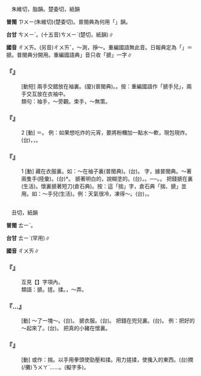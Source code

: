 
=={{ruby|揣|ㄔㄨㄞ}}==

　朱維切，脂韻。楚委切，紙韻

'''普閩''' <rt>ㄗㄨㄧ</rt>(朱維切){{ruby|。|ㄘㄨㆤˋ}}(楚委切)。普閩典為何用「{{ruby|揣|ㄨㆤ}}」韻。

'''台甘''' <rt>ㄘㄨㄧˋ</rt>。(十五音)<rt>ㄘㄨㄧˋ</rt>(楚{{ruby|委|ㄨㄧˋ}}切，紙韻)∥

'''國音''' <rt>ㄔㄨㄞ</rt>。(另音)<rt>ㄔㄨㄞˇ</rt>，～測{{ruby|。|ㄔㄨㄞˋ}}，掙～。重編國語無此音。日報典定為「{{ruby|揣|ㄔㄨㄞ}}」＝搋。普閩典分開用。重編國語典{{ruby|「|ㄔㄨㄞ}}」音只收「搋」一字∥

    

==='''『{{ruby|揣|ㄔㄨㄞ}}{{ruby|手|ㄕㄡˇ}}{{ruby|兒|ㄦ}}』'''===
: [動短] 兩手交錯放在袖{{ruby|子|·ㄗˇ}}裏。(廈){{ruby|<mark>&#xffd7b;</mark>|ㄘㄤ˪}}{{ruby|手|ㄑㄧㄨˋ}}(普閩典)。{{ruby|藏|ㄘㄤ˪}}{{ruby|手|ㄑㄧㄨˋ}}。按：重編國語作「搋手兒」，兩手交互放在衣袖中。
:類句：袖手，～旁觀。束手，～無策。
:
    

==='''『{{ruby|揣|ㄔㄨㄞ}}』'''===
:2  [動] ＝{{ruby|搋|ㄔㄨㄞ}}。 例：如果想吃炸的元宵，要將粉糰加一點水～軟，現包現炸。(台){{ruby|若|ㄋㄚ˫}}{{ruby|<mark>&#xffa49;</mark>|ㆠㆤㆷ/ㆠㄨㆤㆷ}}{{ruby|食|ㄐㄧㄚㆷ ͘}}{{ruby|煎|ㄐㆪ˪}}{{ruby|丌|ㆤ}}{{ruby|元|ㆣㄨㄢˊ}}{{ruby|宵|ㄒㄧㄠ}}，{{ruby|將|ㄐㄧㆲ}}{{ruby|麵|ㄇㄧ˫}}{{ruby|粉|ㄏㄨㄣˋ}}{{ruby|加|ㄍㄚ}}{{ruby|一|ㄐㄧㆵ ͘}}{{ruby|點|ㄉㄧㆰˋ}}{{ruby|仔|ㄚ}}{{ruby|水|ㄗㄨㄧˋ}}{{ruby|揣|ㄘㄨㆤˋ}}{{ruby|軟|ㄋㆭˋ}}，{{ruby|現|ㄏㄧㄢ˫}}{{ruby|包|ㄅㄠ}}{{ruby|現|ㄏㄧㄢ˫}}{{ruby|煎|ㄐㆪ˪}}。
    

==='''『{{ruby|揣|ㄔㄨㄞ}}』'''===
:1  [動] 藏在衣服裏。如：～在袖子裏(普閩典)。(台){{ruby|挹|ㄧㄚㆴ}}{{ruby|佇|ㄉㄧ˫}}{{ruby|手|ㄑㄧㄨˋ}}{{ruby|<mark>&#xffc57;</mark>|ㆭˋ}}{{ruby|內|ㄌㄞ˫}}。 字，據普閩典。～著兩隻手(陸彙)。(台){{ruby|雙|ㄒㄧㄤ}}{{ruby|手|ㄑㄧㄨˋ}}{{ruby|交|ㄍㄠ}}{{ruby|叉|ㄘㆤ}}{{ruby|攮|ㄋㆭ}}*{{ruby|入|ㆢㄧㆴ ͘/ㄌㄧㆴ ͘}}{{ruby|去|ㄎㄧ˪}}{{ruby|手|ㄑㄧㄨˋ}}{{ruby|<mark>&#xffc57;</mark>|ㆭˋ}}{{ruby|內|ㄌㄞ˫}}。 搋著明白的，說糊塗的。(台){{ruby|明|ㆠㄧㄥˊ}}{{ruby|會|ㄨㆤ˫/ㆤ˫}}{{ruby|曉|ㄏㄧㄠˋ/ㄏㄧㄤˋ}}{{ruby|卻|ㄎㄧㆦㆶ}}{{ruby|講|ㄍㆲˋ}}{{ruby|<mark>&#xffa45;</mark>|ㆠㆤ˫/ㆠㄨㆤ˫}}，{{ruby|故|ㄍㆦ˪}}{{ruby|意|ㄧ˪}}{{ruby|講|ㄍㆲˋ}}{{ruby|戇|ㆣㆲ˫}}{{ruby|話|ㄨㆤ˫}}。──{{ruby|<mark>&#xffcbc;</mark>|ㄉㆪ˪/ㄉㆥ˪}}{{ruby|青|ㄑㆪ/ㄘㆥ}}{{ruby|<mark>&#xffcbc;</mark>|ㄉㆪ˪/ㄉㆥ˪}}{{ruby|戇|ㆣㆲ˫}}。{{ruby|<mark>&#xffcbc;</mark>|ㄉㆪ˪/ㄉㆥ˪}}{{ruby|青|ㄑㆪ/ㄘㆥ}}。 把錢搋在{{ruby|懷|ㄏㄨㄞˊ}}裏(生活)。懷裏搋著短刀(倉石典)。按：這「揣」字，倉石典「揣、搋」並用。如：～手兒(生活)。例：天氣很冷，凍得～。(台){{ruby|真|ㄐㄧㄣ}}{{ruby|寒|ㄍㄨㆩˊ}}，{{ruby|寒|ㄍㄨㆩˊ}}{{ruby|到|ㄍㄚㆷ}}{{ruby|兩|ㄋㆭ˫}}{{ruby|枝|ㄍㄧ}}{{ruby|手|ㄑㄧㄨˋ}}{{ruby|攏|ㄌㆲˋ}}{{ruby|夾|ㆣㄧㄚㆴ}}{{ruby|踮|ㄉㄧㆰ˪}}{{ruby|手|ㄑㄧㄨˋ}}{{ruby|<mark>&#xffc57;</mark>|ㆭˋ}}{{ruby|內|ㄌㄞ˫}}。
    

=={{ruby|搋|ㄔㄨㄞ}}==

　丑{{ruby|豸|ㄓˋ}}切，紙韻

'''普閩''' <rt>ㄊㄧˋ</rt>。

'''台甘''' <rt>ㄊㄧˋ</rt>(罕用)∥

'''國音''' <rt>ㄔㄨㄞ</rt>∥

    

==='''『{{ruby|搋|ㄔㄨㄞ}}{{ruby|手|ㄕㄡˇ}}{{ruby|兒|ㄦ}}』'''===
:  互見【{{ruby|揣|ㄔㄨㄞ}}】字項內。
:類語：搋。搓。揉。{{ruby|和|ㄏㄨㄛˋ}}，～弄。
:
    

==='''『{{ruby|搋|ㄔㄨㄞ}}…{{ruby|麵|ㄇㄧㄢˋ}}』'''===
: [動] ～了一塊～。(台){{ruby|撋|ㄋㄨㄚˋ}}{{ruby|一|ㄐㄧㆵ ͘}}{{ruby|塊|ㄉㆤ˪}}{{ruby|麵|ㄇㄧ˫}}{{ruby|粉|ㄏㄨㄣˋ}}{{ruby|<mark>&#xf9066;</mark>|ㄘㆤ˪/ㄘㄨㆤ˪}}。 搋衣服。(台){{ruby|撋|ㄋㄨㄚˋ}}{{ruby|衫|ㄙㆩ}}。 把錢{{ruby|搋|ㄔㄨㄞ}}在兜兒裏。(台){{ruby|錢|ㄐㆪˊ}}{{ruby|懷|ㄍㄨㄧˊ}}{{ruby|踮|ㄉㄧㆰ˪}}{{ruby|橐|ㄌㄚㆶ}}{{ruby|袋|ㄉㆤ˫}}{{ruby|仔|ㄚ}}{{ruby|底|ㄉㄨㆤˋ/ㄉㆤˋ}}{{ruby|落|ㄌㄜㆷ ͘}}{{ruby|去|ㄎㄧ˪}}。 例：把好的～起來了。(台){{ruby|好|ㄏㄜˋ}}{{ruby|丌|ㆤ}}{{ruby|攏|ㄌㆲˋ}}{{ruby|懷|ㄍㄨㄧˊ}}{{ruby|起|·ㄎㄧˋ}}{{ruby|來|·ㄌㄞˊ}}。 把真的小豬{{ruby|搋|ㄔㄨㄞ}}在懷裏。
    

==='''『{{ruby|搋|ㄔㄨㄞ}}』'''===
: [動] 或作：揣。以手用拳頭使勁壓和揉。用力搓揉，使攙入的東西{{ruby|和|ㄏㄜˊ}}{{ruby|勻|ㄩㄣˊ}}{{ruby|和|ㄏㄨㄛˋ}}。(台)撋(/攤)<rt>ㄋㄨㄚˋ</rt>……。(擬字多)。
    
